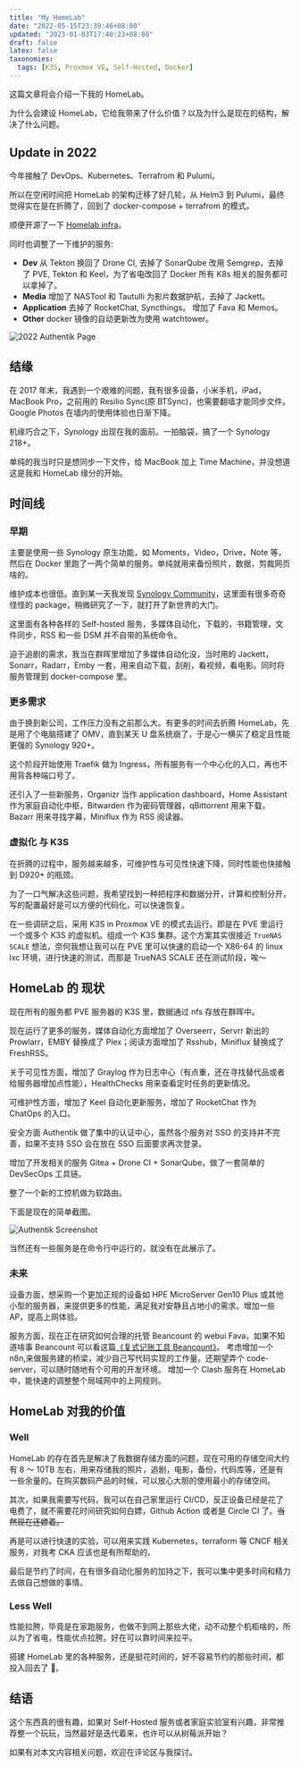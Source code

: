 ```yaml
---
title: "My HomeLab"
date: "2022-05-15T23:39:46+08:00"
updated: "2023-01-03T17:40:23+08:00"
draft: false
latex: false
taxonomies:
  tags: [K3S, Proxmox VE, Self-Hosted, Docker]
---
```


这篇文章将会介绍一下我的 HomeLab。

为什么会建设 HomeLab，它给我带来了什么价值？以及为什么是现在的结构，解决了什么问题。

## Update in 2022

今年接触了 DevOps、Kubernetes、Terrafrom 和 Pulumi。

所以在空闲时间把 HomeLab 的架构迁移了好几轮，从 Helm3 到 Pulumi，最终觉得实在是在折腾了，回到了 docker-compose + terrafrom 的模式。

顺便开源了一下 [Homelab infra](https://github.com/EINDEX/homelab-infra)。

同时也调整了一下维护的服务:

- **Dev** 从 Tekton 换回了 Drone CI, 去掉了 SonarQube 改用 Semgrep，去掉了 PVE, Tekton 和 Keel，为了省电改回了 Docker 所有 K8s 相关的服务都可以拿掉了。
- **Media** 增加了 NASTool 和 Tautulli 为影片数据护航，去掉了 Jackett。
- **Application** 去掉了 RocketChat, Syncthings。 增加了 Fava 和 Memos。
- **Other** docker 镜像的自动更新改为使用 watchtower。

![2022 Authentik Page](https://img.eindex.me/img/cad20937c8d2b0d3259d0602761a88fc.png)

<more />

## 结缘

在 2017 年末，我遇到一个艰难的问题，我有很多设备，小米手机，iPad，MacBook Pro，之前用的 Resilio Sync(原 BTSync)，也需要翻墙才能同步文件。 Google Photos 在墙内的使用体验也日渐下降。

机缘巧合之下，Synology 出现在我的面前。一拍脑袋，搞了一个 Synology 218+。

单纯的我当时只是想同步一下文件，给 MacBook 加上 Time Machine，并没想道这是我和 HomeLab 缘分的开始。

## 时间线

### 早期

主要是使用一些 Synology 原生功能，如 Moments，Video，Drive，Note 等，然后在 Docker 里跑了一两个简单的服务。单纯就用来备份照片，数据，剪裁网页啥的。

维护成本也很低。直到某一天我发现 [Synology Community](https://synocommunity.com/)，这里面有很多奇奇怪怪的 package，稍微研究了一下，就打开了新世界的大门。

这里面有各种各样的 Self-hosted 服务，多媒体自动化，下载的，书籍管理，文件同步，RSS 和一些 DSM 并不自带的系统命令。

迫于追剧的需求，我当在群晖里增加了多媒体自动化没，当时用的 Jackett，Sonarr，Radarr，Emby 一套，用来自动下载，刮削，看视频，看电影。同时将服务管理到 docker-compose 里。

### 更多需求

由于换到新公司，工作压力没有之前那么大。有更多的时间去折腾 HomeLab，先是用了个电脑搭建了 OMV，直到某天 U 盘系统崩了，于是心一横买了稳定且性能更强的 Synology 920+。

这个阶段开始使用 Traefik 做为 Ingress，所有服务有一个中心化的入口，再也不用背各种端口号了。

还引入了一些新服务，Organizr 当作 application dashboard，Home Assistant 作为家庭自动化中枢，Bitwarden 作为密码管理器，qBittorrent 用来下载，Bazarr 用来寻找字幕，Miniflux 作为 RSS 阅读器。

### 虚拟化 与 K3S

在折腾的过程中，服务越来越多，可维护性与可见性快速下降，同时性能也快接触到 D920+ 的瓶颈。

为了一口气解决这些问题，我希望找到一种把程序和数据分开，计算和控制分开，写的配置最好是可以方便的代码化，可以快速恢复。

在一些调研之后，采用 K3S in Proxmox VE 的模式去运行。即是在 PVE 里运行一个或多个 K3S 的虚拟机。组成一个 K3S 集群。这个方案其实很接近 `TrueNAS SCALE` 想法，奈何我想让我可以在 PVE 里可以快速的启动一个 X86-64 的 linux lxc 环境，进行快速的测试，而那是 TrueNAS SCALE 还在测试阶段，唉～

## HomeLab 的 现状

现在所有的服务都 PVE 服务器的 K3S 里，数据通过 nfs 存放在群晖中。

现在运行了更多的服务，媒体自动化方面增加了 Overseerr，Servrr 新出的 Prowlarr，EMBY 替换成了 Plex；阅读方面增加了 Rsshub，Miniflux 替换成了 FreshRSS。

关于可见性方面，增加了 Graylog 作为日志中心（有点重，还在寻找替代品或者给服务器增加点性能），HealthChecks 用来查看定时任务的更新情况。

可维护性方面，增加了 Keel 自动化更新服务，增加了 RocketChat 作为 ChatOps 的入口。

安全方面 Authentik 做了集中的认证中心，虽然各个服务对 SSO 的支持并不完善，如果不支持 SSO 会在放在 SSO 后面要求再次登录。

增加了开发相关的服务 Gitea + Drone CI + SonarQube，做了一套简单的 DevSecOps 工具链。

整了一个新的工控机做为软路由。

下面是现在的简单截图。

![Authentik Screenshot](https://img.eindex.me/img/5cc645f8387d4a78c9645191f9292d58.png)

当然还有一些服务是在命令行中运行的，就没有在此展示了。

### 未来

设备方面，想采购一个更加正规的设备如 HPE MicroServer Gen10 Plus 或其他小型的服务器，来提供更多的性能，满足我对安静且占地小的需求。增加一些 AP，提高上网体验。

服务方面，现在正在研究如何合理的托管 Beancount 的 webui Fava，如果不知道啥事 Beancount 可以看这篇[《复式记账工具 Beancount》](@/posts/beancount-introduce.cn.md)。
考虑增加一个 n8n,来做服务建的桥梁，减少自己写代码实现的工作量。还期望弄个 code-server，可以随时随地有个可用的开发环境。
增加一个 Clash 服务在 HomeLab 中，能快速的调整整个局域网中的上网规则。

## HomeLab 对我的价值

### Well

HomeLab 的存在首先是解决了我数据存储方面的问题，现在可用的存储空间大约有 8 ～ 10TB 左右，用来存储我的照片，追剧，电影，备份，代码库等，还是有一些余量的。在购买数码产品的时候，可以放心大胆的使用最小的存储空间。

其次，如果我需要写代码，我可以在自己家里运行 CI/CD，反正设备已经是花了电费了，就不需要花时间研究如何白嫖，Github Action 或者是 Circle CI 了。~~当然现在还嫖着。~~

再是可以进行快速的实验，可以用来实践 Kubernetes，terraform 等 CNCF 相关服务，对我考 CKA 应该也是有所帮助的。

最后是节约了时间，在有很多自动化服务的加持之下，我可以集中更多时间和精力去做自己想做的事情。

### Less Well

性能拉胯，毕竟是在家跑服务，也做不到网上那些大佬，动不动整个机柜啥的，所以为了省电，性能优点拉胯。好在可以靠时间来拉平。

搭建 HomeLab 里的各种服务，还是挺花时间的，好不容易节约的那些时间，都投入回去了 🥹。

## 结语

这个东西真的很有趣，如果对 Self-Hosted 服务或者家庭实验室有兴趣，非常推荐整一个玩玩，当然最好是迭代着来，也许可以从树莓派开始？

如果有对本文内容相关问题，欢迎在评论区与我探讨。
